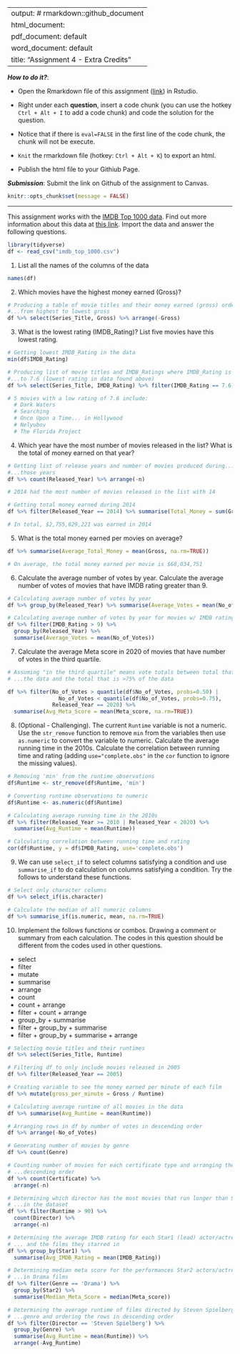 
---
output: # rmarkdown::github_document
  html_document:
  pdf_document: default
  word_document: default
title: "Assignment 4 - Extra Credits"
---

***How to do it?***: 

- Open the Rmarkdown file of this assignment ([link](assignment4_extra_credits.Rmd)) in Rstudio. 

- Right under each **question**, insert  a code chunk (you can use the hotkey `Ctrl + Alt + I` to add a code chunk) and code the solution for the question. 

- Notice that if there is `eval=FALSE` in the first line of the code chunk, the chunk will not be execute.

- `Knit` the rmarkdown file (hotkey: `Ctrl + Alt + K`) to export an html.  

-  Publish the html file to your Githiub Page. 

***Submission***: Submit the link on Github of the assignment to Canvas. 

```r
knitr::opts_chunk$set(message = FALSE)
```

-------

This assignment works with the [IMDB Top 1000 data](../data/imdb_top_1000.csv).  Find out more information about this data at [this link](https://www.kaggle.com/datasets/harshitshankhdhar/imdb-dataset-of-top-1000-movies-and-tv-shows).  Import the data and answer the following questions. 
```r
library(tidyverse)
df <- read_csv("imdb_top_1000.csv")
```

1. List all the names of the columns of the data
```r
names(df)
```

2. Which movies have the highest money earned (Gross)?
```r
# Producing a table of movie titles and their money earned (gross) ordered...
#...from highest to lowest gross
df %>% select(Series_Title, Gross) %>% arrange(-Gross)
```

3. What is the lowest rating (IMDB_Rating)?  List five movies have this lowest rating.
```r
# Getting lowest IMDB_Rating in the data
min(df$IMDB_Rating)

# Producing list of movie titles and IMDB_Ratings where IMDB_Rating is equal...
#...to 7.6 (lowest rating in data found above)
df %>% select(Series_Title, IMDB_Rating) %>% filter(IMDB_Rating == 7.6)

# 5 movies with a low rating of 7.6 include:
  # Dark Waters
  # Searching
  # Once Upon a Time... in Hollywood
  # Nelyubov
  # The Florida Project
```

4. Which year have the most number of movies released in the list?  What is the total of money earned on that year?
```r
# Getting list of release years and number of movies produced during...
#...those years
df %>% count(Released_Year) %>% arrange(-n)

# 2014 had the most number of movies released in the list with 14

# Getting total money earned during 2014
df %>% filter(Released_Year == 2014) %>% summarise(Total_Money = sum(Gross, na.rm=TRUE))

# In total, $2,755,629,221 was earned in 2014
```

5. What is the total money earned per movies on average?
```r
df %>% summarise(Average_Total_Money = mean(Gross, na.rm=TRUE))

# On average, the total money earned per movie is $68,034,751
```

6. Calculate the average number of votes by year. Calculate the average number of votes of movies that have IMDB rating greater than 9.
```r
# Calculating average number of votes by year
df %>% group_by(Released_Year) %>% summarise(Average_Votes = mean(No_of_Votes))

# Calculating average number of votes by year for movies w/ IMDB rating > 9
df %>% filter(IMDB_Rating > 9) %>% 
  group_by(Released_Year) %>% 
  summarise(Average_Votes = mean(No_of_Votes))
```

7. Calculate the average Meta score in 2020 of movies that have number of votes in the third quartile. 
```r
# Assuming "in the third quartile" means vote totals between total that is > 50% of ... 
# ...the data and the total that is >75% of the data

df %>% filter(No_of_Votes > quantile(df$No_of_Votes, probs=0.50) | 
                No_of_Votes < quantile(df$No_of_Votes, probs=0.75),
              Released_Year == 2020) %>%
  summarise(Avg_Meta_Score = mean(Meta_score, na.rm=TRUE))
```

8. (Optional - Challenging). The current `Runtime` variable is not a numeric. Use the `str_remove` function to remove ` min` from the variables then use `as.numeric` to convert the variable to numeric. Calculate the average running time in the 2010s. Calculate the correlation between running time and rating (adding `use="complete.obs"` in the `cor` function to ignore the missing values).  
```r
# Removing 'min' from the runtime observations
df$Runtime <- str_remove(df$Runtime, 'min')

# Converting runtime observations to numeric
df$Runtime <- as.numeric(df$Runtime)

# Calculating average running time in the 2010s
df %>% filter(Released_Year >= 2010 | Released_Year < 2020) %>%
  summarise(Avg_Runtime = mean(Runtime))

# Calculating correlation between running time and rating
cor(df$Runtime, y = df$IMDB_Rating, use='complete.obs')
```

9. We can use `select_if` to select columns satisfying a condition and use `summarise_if` to do calculation on columns satisfying a condition.  Try the follows to understand these functions. 

```r
# Select only character columns
df %>% select_if(is.character)

# Calculate the median of all numeric columns
df %>% summarise_if(is.numeric, mean, na.rm=TRUE)
```


10. Implement the follows functions or combos. Drawing a comment or summary from each calculation. The codes in this question should be different from the codes used in other questions.

- select
- filter
- mutate
- summarise
- arrange
- count
- count + arrange
- filter + count + arrange
- group_by + summarise
- filter + group_by + summarise
- filter + group_by + summarise + arrange
```r
# Selecting movie titles and their runtimes
df %>% select(Series_Title, Runtime)
```
```r
# Filtering df to only include movies released in 2005
df %>% filter(Released_Year == 2005)
```
```r
# Creating variable to see the money earned per minute of each film
df %>% mutate(gross_per_minute = Gross / Runtime)
```
```r
# Calculating average runtime of all movies in the data
df %>% summarise(Avg_Runtime = mean(Runtime))
```
```r
# Arranging rows in df by number of votes in descending order
df %>% arrange(-No_of_Votes)
```
```r
# Generating number of movies by genre
df %>% count(Genre)
```
```r
# Counting number of movies for each certificate type and arranging them in...
# ...descending order
df %>% count(Certificate) %>%
  arrange(-n)
```
```r
# Determining which director has the most movies that run longer than 90 min...
# ...in the dataset
df %>% filter(Runtime > 90) %>%
  count(Director) %>%
  arrange(-n)
```
```r
# Determining the average IMDB rating for each Star1 (lead) actor/actress...
# ... and the films they starred in
df %>% group_by(Star1) %>%
  summarise(Avg_IMDB_Rating = mean(IMDB_Rating))
```
```r
# Determining median meta score for the performances Star2 actors/actresses...
# ...in Drama films
df %>% filter(Genre == 'Drama') %>%
  group_by(Star2) %>%
  summarise(Median_Meta_Score = median(Meta_score))
```
```r
# Determining the average runtime of films directed by Steven Spielberg based on...
# ...genre and ordering the rows in descending order
df %>% filter(Director == 'Steven Spielberg') %>%
  group_by(Genre) %>%
  summarise(Avg_Runtime = mean(Runtime)) %>%
  arrange(-Avg_Runtime)
```

